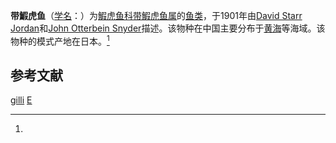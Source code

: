 {{Speciesbox
| taxon = Eutaeniichthys gilli
| binomial_authority = (Jordan et Snyder, 1901)<ref name='id8331'>{{cite web| url =http://www.bioinfo.cn/db05/BjdwSpecies.php?action=view&id=8331| title =带鰕虎鱼| work =《中国动物物种编目数据库》| publisher =中国科学院微生物研究所| author =中国科学院动物研究所| accessdate =2009-04-16| deadurl =yes| archiveurl =https://web.archive.org/web/20160305082300/http://www.bioinfo.cn/db05/BjdwSpecies.php?action=view&id=8331| archivedate =2016-03-05}}</ref>
}}

'''带鰕虎鱼'''（[[学名|学名]]：{{lang|la|''Eutaeniichthys gilli''}}）为[[鰕虎鱼科|鰕虎鱼科]][[带鰕虎鱼属|带鰕虎鱼属]]的[[鱼类|鱼类]]，于1901年由[[David_Starr_Jordan|David Starr Jordan]]和[[John_Otterbein_Snyder|John Otterbein Snyder]]描述。该物种在中国主要分布于[[黄海|黄海]]等海域。该物种的模式产地在日本。<ref name='id8331'/>

== 参考文献 ==
{{reflist}}

{{Taxonbar|from=Q1045027}}

[[Category:带鰕虎鱼属|gilli]]
[[Category:1901年描述的鱼类|E]]

{{鱸形目小作品}}
